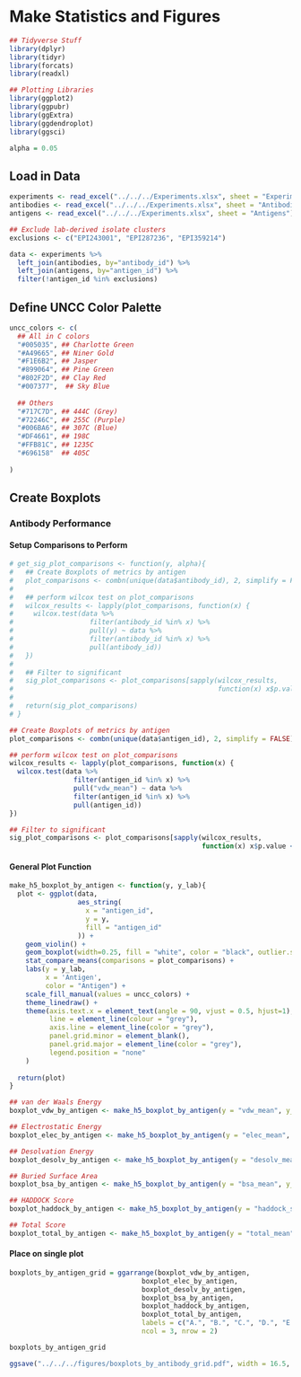 # Make Statistics and Figures

```r
## Tidyverse Stuff
library(dplyr)
library(tidyr)
library(forcats)
library(readxl)

## Plotting Libraries
library(ggplot2)
library(ggpubr)
library(ggExtra)
library(ggdendroplot)
library(ggsci)

alpha = 0.05
```

## Load in Data

```r
experiments <- read_excel("../../../Experiments.xlsx", sheet = "Experiments")
antibodies <- read_excel("../../../Experiments.xlsx", sheet = "Antibodies")
antigens <- read_excel("../../../Experiments.xlsx", sheet = "Antigens")

## Exclude lab-derived isolate clusters
exclusions <- c("EPI243001", "EPI287236", "EPI359214")

data <- experiments %>% 
  left_join(antibodies, by="antibody_id") %>% 
  left_join(antigens, by="antigen_id") %>% 
  filter(!antigen_id %in% exclusions)
```

## Define UNCC Color Palette
```r
uncc_colors <- c(
  ## All in C colors
  "#005035", ## Charlotte Green
  "#A49665", ## Niner Gold
  "#F1E6B2", ## Jasper
  "#899064", ## Pine Green
  "#802F2D", ## Clay Red
  "#007377",  ## Sky Blue
  
  ## Others
  "#717C7D", ## 444C (Grey)
  "#72246C", ## 255C (Purple)
  "#006BA6", ## 307C (Blue)
  "#DF4661", ## 198C
  "#FFB81C", ## 1235C
  "#696158"  ## 405C
  
)
```

## Create Boxplots

### Antibody Performance

#### Setup Comparisons to Perform

```r
# get_sig_plot_comparisons <- function(y, alpha){
#   ## Create Boxplots of metrics by antigen
#   plot_comparisons <- combn(unique(data$antibody_id), 2, simplify = FALSE)
#   
#   ## perform wilcox test on plot_comparisons
#   wilcox_results <- lapply(plot_comparisons, function(x) {
#     wilcox.test(data %>% 
#                   filter(antibody_id %in% x) %>% 
#                   pull(y) ~ data %>% 
#                   filter(antibody_id %in% x) %>% 
#                   pull(antibody_id))
#   })
#   
#   ## Filter to significant
#   sig_plot_comparisons <- plot_comparisons[sapply(wilcox_results,
#                                                   function(x) x$p.value < alpha)]
#   
#   return(sig_plot_comparisons)
# }

## Create Boxplots of metrics by antigen
plot_comparisons <- combn(unique(data$antigen_id), 2, simplify = FALSE)

## perform wilcox test on plot_comparisons
wilcox_results <- lapply(plot_comparisons, function(x) {
  wilcox.test(data %>%
                filter(antigen_id %in% x) %>%
                pull("vdw_mean") ~ data %>%
                filter(antigen_id %in% x) %>%
                pull(antigen_id))
})

## Filter to significant
sig_plot_comparisons <- plot_comparisons[sapply(wilcox_results,
                                                function(x) x$p.value < alpha)]
```

#### General Plot Function

```r
make_h5_boxplot_by_antigen <- function(y, y_lab){
  plot <- ggplot(data, 
                 aes_string(
                   x = "antigen_id",
                   y = y,
                   fill = "antigen_id"
                 )) + 
    geom_violin() +
    geom_boxplot(width=0.25, fill = "white", color = "black", outlier.size = 2, notch = FALSE) +
    stat_compare_means(comparisons = plot_comparisons) +
    labs(y = y_lab,
         x = 'Antigen',
         color = "Antigen") +
    scale_fill_manual(values = uncc_colors) +
    theme_linedraw() +
    theme(axis.text.x = element_text(angle = 90, vjust = 0.5, hjust=1),
          line = element_line(colour = "grey"),
          axis.line = element_line(color = "grey"),
          panel.grid.minor = element_blank(),
          panel.grid.major = element_line(color = "grey"),
          legend.position = "none"
    )
  
  return(plot)
}
```

```r
## van der Waals Energy
boxplot_vdw_by_antigen <- make_h5_boxplot_by_antigen(y = "vdw_mean", y_lab = "Mean van der Waals Energy" )

## Electrostatic Energy
boxplot_elec_by_antigen <- make_h5_boxplot_by_antigen(y = "elec_mean", y_lab = "Mean Electrostatic Energy")

## Desolvation Energy
boxplot_desolv_by_antigen <- make_h5_boxplot_by_antigen(y = "desolv_mean", y_lab = "Mean Desolvation Energy")

## Buried Surface Area
boxplot_bsa_by_antigen <- make_h5_boxplot_by_antigen(y = "bsa_mean", y_lab = "Mean Buried Surface Area")

## HADDOCK Score
boxplot_haddock_by_antigen <- make_h5_boxplot_by_antigen(y = "haddock_score_mean", y_lab = "Mean HADDOCK Score")

## Total Score
boxplot_total_by_antigen <- make_h5_boxplot_by_antigen(y = "total_mean", y_lab = "Mean Total Energy")
```

#### Place on single plot

```r
boxplots_by_antigen_grid = ggarrange(boxplot_vdw_by_antigen,
                                 boxplot_elec_by_antigen,
                                 boxplot_desolv_by_antigen,
                                 boxplot_bsa_by_antigen,
                                 boxplot_haddock_by_antigen,
                                 boxplot_total_by_antigen,
                                 labels = c("A.", "B.", "C.", "D.", "E.", "F."),
                                 ncol = 3, nrow = 2)

boxplots_by_antigen_grid
```

```r
ggsave("../../../figures/boxplots_by_antibody_grid.pdf", width = 16.5, height = 12.75, units = "in")
```




